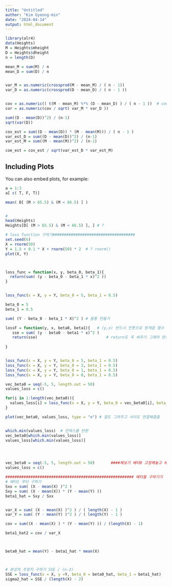 ```yaml
---
title: "Untitled"
author: "Kim Gyeong-min"
date: "2024-04-14"
output: html_document
---
```


```r
library(alr4)
data(Heights)
M = Heights$mheight
D = Heights$dheight
n = length(D)

mean_M = sum(M) / n
mean_D = sum(D) / n


var_M = as.numeric(crossprod(M - mean_M) / ( n - 1))
var_D = as.numeric(crossprod(D - mean_D) / ( n - 1 ))


cov = as.numeric(( t(M - mean_M) %*% (D - mean_D) ) / ( n - 1 ))  # cov / var(M) 회귀계수
cor = as.numeric(cov / sqrt( var_M * var_D )) 
```


```r
sum((D - mean(D))^2) / (n-1)
sqrt(var(D))

cov_est = sum((D - mean(D)) * (M - mean(M))) / ( n - 1 )
var_est_D = sum((D - mean(D))^2) / (n-1)
var_est_M = sum((M - mean(M))^2) / (n-1)

coe_est = cov_est / sqrt(var_est_D * var_est_M)
```

## Including Plots

You can also embed plots, for example:

```r
a = 1:3
a[ c( T, F, T)]

mean( D[ (M > 65.5) & (M < 66.5) ] )


#
head(Heights)
Heights[D[ (M > 65.5) & (M < 66.5) ], ] # ?
```


```r
# loss function 구하기####################################
set.seed(6)
X = rnorm(50)
Y = 1.5 + 0.1 * X + rnorm(50) * 2  # ? rnorm()
plot(X, Y)



loss_func = function(x, y, beta_0, beta_1){
  return(sum( (y - beta_0 - beta_1 * x)^2 ))
}


loss_func(x = X, y = Y, beta_0 = 5, beta_1 = 0.5)
```




```r
beta_0 = 5
beta_1 = 0.5

sum( (Y - beta_0 - beta_1 * X)^2 ) # 몸통 만들기

lossF = function(y, x, beta0, beta1){   # (y,x) 반드시 인풋으로 받게끔 함수 만들기
   sse = sum( (y - beta0 - beta1 * x)^2 )
   return(sse)                              # return도 꼭 써주기 그래야 딴사람이 보기 편함
   
}


loss_func(x = X, y = Y, beta_0 = 5, beta_1 = 0.5)
loss_func(x = X, y = Y, beta_0 = 3, beta_1 = 0.5)
loss_func(x = X, y = Y, beta_0 = 1, beta_1 = 0.5)
loss_func(x = X, y = Y, beta_0 = 0, beta_1 = 0.5)

```





```r
vec_beta0 = seq(-5, 5, length.out = 50)
values_loss = c()

for(i in 1:length(vec_beta0)){
  values_loss[i] = loss_func(x = X, y = Y, beta_0 = vec_beta0[i], beta_1 = 0.5)
}

plot(vec_beta0, values_loss, type = "o") # 점도 그려주고 사이도 연결해줌줌


which.min(values_loss)  # 인덱스를 반환
vec_beta0[which.min(values_loss)]
values_loss[which.min(values_loss)]




vec_beta0 = seq(-5, 5, length.out = 50)       ####해보기 베타0 고정해놓고 베타1에 대해 보기
values_loss = c()
```






```r
######################################################## 베타들 구하기기
# 베타1 부터 구하기
Sxx = sum( (X - mean(X) )^2 ) 
Sxy = sum( (X - mean(X)) * (Y - mean(Y) )) 
beta1_hat = Sxy / Sxx


var_X = sum( (X - mean(X) )^2 ) / ( length(X) - 1 )
var_Y = sum( (Y - mean(Y) )^2 ) / ( length(Y) - 1 )

cov = sum((X - mean(X) ) * (Y - mean(Y) )) / (length(X) - 1)

beta1_hat2 = cov / var_X



beta0_hat = mean(Y) - beta1_hat * mean(X)



# 분상의 추정치 구하기 SSE / (n-2)
SSE = loss_func(x = X, y =Y, beta_0 = beta0_hat, beta_1 = beta1_hat)
sigma2_hat = SSE / (length(X) - 2)


```









